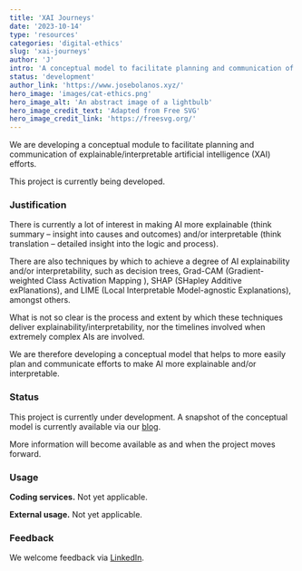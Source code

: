 ```yaml
---
title: 'XAI Journeys'
date: '2023-10-14'
type: 'resources'
categories: 'digital-ethics'
slug: 'xai-journeys'
author: 'J'
intro: 'A conceptual model to facilitate planning and communication of efforts to make AI more explainable and interpretable.'
status: 'development'
author_link: 'https://www.josebolanos.xyz/'
hero_image: 'images/cat-ethics.png'
hero_image_alt: 'An abstract image of a lightbulb'
hero_image_credit_text: 'Adapted from Free SVG'
hero_image_credit_link: 'https://freesvg.org/'
---
```


We are developing a conceptual module to facilitate planning and communication of explainable/interpretable artificial intelligence (XAI) efforts. 

This project is currently being developed.

### Justification
There is currently a lot of interest in making AI more explainable (think summary – insight into causes and outcomes) and/or interpretable (think translation – detailed insight into the logic and process).

There are also techniques by which to achieve a degree of AI explainability and/or interpretability, such as decision trees, Grad-CAM (Gradient-weighted Class Activation Mapping ), SHAP (SHapley Additive exPlanations), and LIME (Local Interpretable Model-agnostic Explanations), amongst others.

What is not so clear is the process and extent by which these techniques deliver explainability/interpretability, nor the timelines involved when extremely complex AIs are involved.

We are therefore developing a conceptual model that helps to more easily plan and communicate efforts to make AI more explainable and/or interpretable.

### Status
This project is currently under development. A snapshot of the conceptual model is currently available via our [blog](../../blog/xai-journeys-idea).

More information will become available as and when the project moves forward.

### Usage
**Coding services.** Not yet applicable.

**External usage.** Not yet applicable. 

### Feedback
We welcome feedback via [LinkedIn](https://www.linkedin.com/company/polyzentrik).